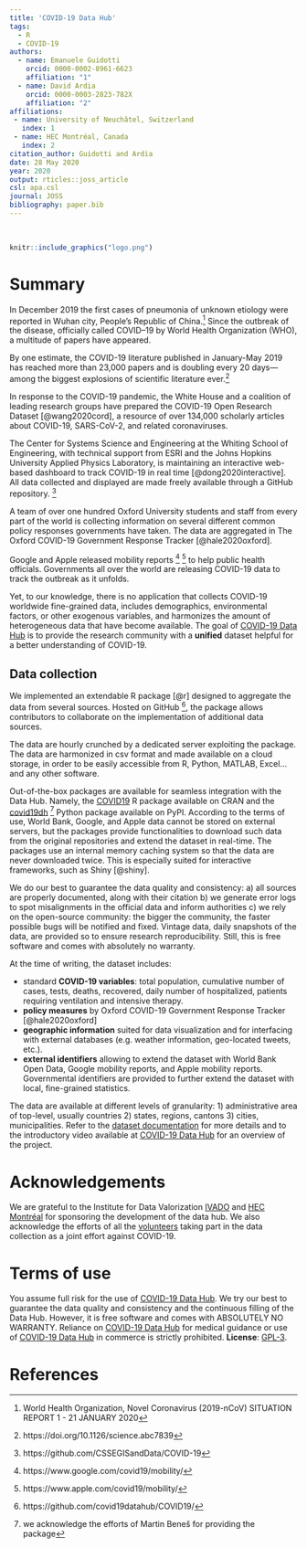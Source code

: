 ```yaml
---
title: 'COVID-19 Data Hub'
tags:
  - R
  - COVID-19
authors:
  - name: Emanuele Guidotti
    orcid: 0000-0002-8961-6623
    affiliation: "1"
  - name: David Ardia
    orcid: 0000-0003-2823-782X
    affiliation: "2"
affiliations:
 - name: University of Neuchâtel, Switzerland
   index: 1
 - name: HEC Montréal, Canada
   index: 2
citation_author: Guidotti and Ardia
date: 28 May 2020
year: 2020
output: rticles::joss_article
csl: apa.csl
journal: JOSS
bibliography: paper.bib
---
```


\

```r
knitr::include_graphics("logo.png")
```

# Summary

In December 2019 the first cases of pneumonia of unknown etiology were reported in Wuhan city, People’s Republic of China.^[World Health Organization, Novel Coronavirus (2019-nCoV) SITUATION REPORT 1 - 21 JANUARY 2020] Since the outbreak of the disease, officially called COVID–19 by World Health Organization (WHO), a multitude of papers have appeared. 

By one estimate, the COVID-19 literature published in January-May 2019 has reached more than 23,000 papers and is doubling every 20 days—among the biggest explosions of scientific literature ever.^[https://doi.org/10.1126/science.abc7839]

In response to the COVID-19 pandemic, the White House and a coalition of leading research groups have prepared the COVID-19 Open Research Dataset [@wang2020cord], a resource of over 134,000 scholarly articles about COVID-19, SARS-CoV-2, and related coronaviruses.

The Center for Systems Science and Engineering at the Whiting School of Engineering, with technical support from ESRI and the Johns Hopkins University Applied Physics Laboratory, is maintaining an interactive web-based dashboard to track COVID-19 in real time [@dong2020interactive]. All data collected and displayed are made freely available through a GitHub repository. ^[https://github.com/CSSEGISandData/COVID-19]

A team of over one hundred Oxford University students and staff from every part of the world is collecting information on several different common policy responses governments have taken. The data are aggregated in The Oxford COVID-19 Government Response Tracker [@hale2020oxford].

Google and Apple released mobility reports ^[https://www.google.com/covid19/mobility/] ^[https://www.apple.com/covid19/mobility/] to help public health officials. Governments all over the world are releasing COVID-19 data to track the outbreak as it unfolds.

Yet, to our knowledge, there is no application that collects COVID-19 worldwide fine-grained data, includes demographics, environmental factors, or other exogenous variables, and harmonizes the amount of heterogeneous data that have become available. The goal of [COVID-19 Data Hub](https://covid19datahub.io) is to provide the research community with a **unified** dataset helpful for a better understanding of COVID-19.


## Data collection

We implemented an extendable R package [@r] designed to aggregate the data from several sources. Hosted on GitHub ^[https://github.com/covid19datahub/COVID19/], the package allows contributors to collaborate on the implementation of additional data sources.

The data are hourly crunched by a dedicated server exploiting the package. The data are harmonized in csv format and made available on a cloud storage, in order to be easily accessible from R, Python, MATLAB, Excel... and any other software.

Out-of-the-box packages are available for seamless integration with the Data Hub. Namely, the [COVID19](https://cran.r-project.org/package=COVID19)  R package available on CRAN and the [covid19dh](https://pypi.org/project/covid19dh/) ^[we acknowledge the efforts of Martin Beneš for providing the package] Python package available on PyPI. According to the terms of use, World Bank, Google, and Apple data cannot be stored on external servers, but the packages provide functionalities to download such data from the original repositories and extend the dataset in real-time. The packages use an internal memory caching system so that the data are never downloaded twice. This is especially suited for interactive frameworks, such as Shiny [@shiny].

We do our best to guarantee the data quality and consistency: a) all sources are properly documented, along with their citation b) we generate error logs to spot misalignments in the official data and inform authorities c) we rely on the open-source community: the bigger the community, the faster possible bugs will be notified and fixed. Vintage data, daily snapshots of the data, are provided so to ensure research reproducibility. Still, this is free software and comes with absolutely no warranty.

At the time of writing, the dataset includes:

- standard **COVID-19 variables**: total population, cumulative number of cases, tests, deaths, recovered, daily number of hospitalized, 
patients requiring ventilation and intensive therapy.
- **policy measures** by Oxford COVID-19 Government Response Tracker [@hale2020oxford]
- **geographic information** suited for data visualization and for interfacing with external databases (e.g. weather information, geo-located tweets, etc.).
- **external identifiers** allowing to extend the dataset with World Bank Open Data, Google mobility reports, and Apple mobility reports. Governmental identifiers are provided to further extend the dataset with local, fine-grained statistics. 

The data are available at different levels of granularity: 1) administrative area of top-level, usually countries 2) states, regions, cantons 3) cities, municipalities. Refer to the [dataset documentation](https://covid19datahub.io/articles/doc/data.html) for more details and to the introductory video available at [COVID-19 Data Hub](https://covid19datahub.io) for an overview of the project.

# Acknowledgements

We are grateful to the Institute for Data Valorization [IVADO](https://ivado.ca/en/) and [HEC Montréal](https://www.hec.ca/) for sponsoring the development of the data hub. We also acknowledge the efforts of all the [volunteers](https://github.com/covid19datahub/COVID19/graphs/contributors) taking part in the data collection as a joint effort against COVID-19.

# Terms of use

You assume full risk for the use of [COVID-19 Data Hub](https://covid19datahub.io). We try our best to guarantee the data quality and consistency and the continuous filling of the Data Hub. However, it is free software and comes with ABSOLUTELY NO WARRANTY. Reliance on [COVID-19 Data Hub](https://covid19datahub.io) for medical guidance or use of [COVID-19 Data Hub](https://covid19datahub.io) in commerce is strictly prohibited. **License**: [GPL-3](https://www.r-project.org/Licenses/GPL-3).

# References

